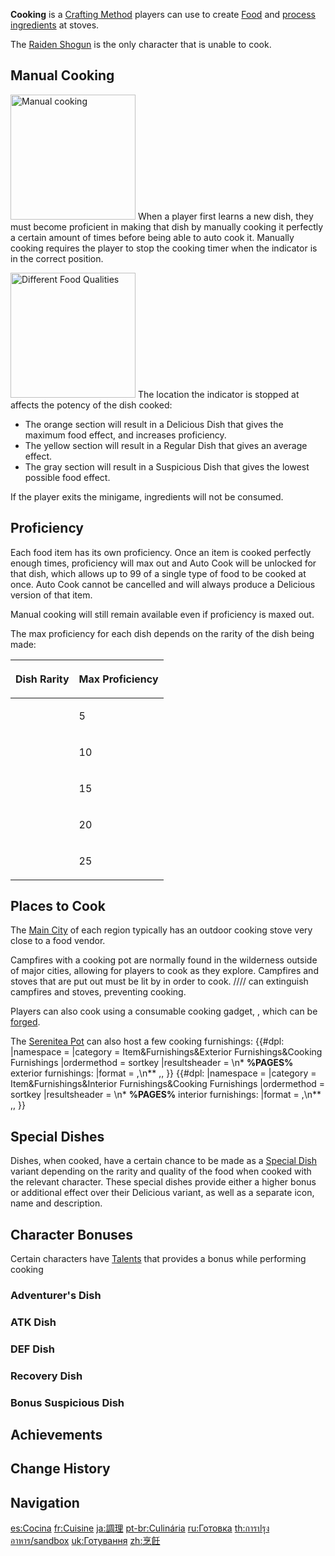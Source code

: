 {{See also|Food}}
{{Terminology Infobox
|image        = Stove.png
|caption      = Stove located in Mondstadt
|type         = Crafting Methods
|type2        = Game Systems
}}
'''Cooking''' is a [[Crafting Method]] players can use to create [[Food]] and [[Processing|process]] [[Cooking Ingredient|ingredients]] at stoves.

The [[Raiden Shogun]] is the only character that is unable to cook.

==Manual Cooking==
[[File:Manual Cooking.png|200px|thumb|Manual cooking]]
When a player first learns a new dish, they must become proficient in making that dish by manually cooking it perfectly a certain amount of times before being able to auto cook it. Manually cooking requires the player to stop the cooking timer when the indicator is in the correct position.

[[File:Food Quality.png|200px|thumb|Different Food Qualities]]
The location the indicator is stopped at affects the potency of the dish cooked:
* The orange section will result in a Delicious Dish that gives the maximum food effect, and increases proficiency.
* The yellow section will result in a Regular Dish that gives an average effect.
* The gray section will result in a Suspicious Dish that gives the lowest possible food effect.

If the player exits the minigame, ingredients will not be consumed.

==Proficiency==
Each food item has its own proficiency. Once an item is cooked perfectly enough times, proficiency will max out and Auto Cook will be unlocked for that dish, which allows up to 99 of a single type of food to be cooked at once. Auto Cook cannot be cancelled and will always produce a Delicious version of that item.

Manual cooking will still remain available even if proficiency is maxed out.

The max proficiency for each dish depends on the rarity of the dish being made:

{| class="article-table" style="text-align:center;"
!Dish Rarity
!Max Proficiency
|-
|{{Icon/Stars|1}}
|5
|-
|{{Icon/Stars|2}}
|10
|-
|{{Icon/Stars|3}}
|15
|-
|{{Icon/Stars|4}}
|20
|-
|{{Icon/Stars|5}}
|25
|}

==Places to Cook==
The [[Main City]] of each region typically has an outdoor cooking stove very close to a food vendor.

Campfires with a cooking pot are normally found in the wilderness outside of major cities, allowing for players to cook as they explore. Campfires and stoves that are put out must be lit by {{Pyro}} in order to cook. {{Anemo}}/{{Cryo}}/{{Electro}}/{{Geo}}/{{Hydro}} can extinguish campfires and stoves, preventing cooking.

Players can also cook using a consumable cooking gadget, {{Item|Adepti Seeker's Stove}}, which can be [[Forging|forged]].

The [[Serenitea Pot]] can also host a few cooking furnishings:
{{#dpl:
|namespace = 
|category = Item&Furnishings&Exterior Furnishings&Cooking Furnishings
|ordermethod = sortkey
|resultsheader = \n* '''%PAGES%''' exterior furnishings:
|format = ,\n** {{Item|%PAGE%}},,
}}
{{#dpl:
|namespace = 
|category = Item&Furnishings&Interior Furnishings&Cooking Furnishings
|ordermethod = sortkey
|resultsheader = \n* '''%PAGES%''' interior furnishings:
|format = ,\n** {{Item|%PAGE%}},,
}}

==Special Dishes==
{{Main|Special Dish}}
Dishes, when cooked, have a certain chance to be made as a [[Special Dish]] variant depending on the rarity and quality of the food when cooked with the relevant character. These special dishes provide either a higher bonus or additional effect over their Delicious variant, as well as a separate icon, name and description.
{{Transclude|Special Dish|Probability}}

==Character Bonuses==
Certain characters have [[Talents]] that provides a bonus while performing cooking

===Adventurer's Dish===
{{Talents by Category Table|Perfect Adventurer's Dish Cooking Talents}}

===ATK Dish===
{{Talents by Category Table|Perfect ATK Dish Cooking Talents}}

===DEF Dish===
{{Talents by Category Table|Perfect DEF Dish Cooking Talents}}

===Recovery Dish===
{{Talents by Category Table|Perfect Recovery Dish Cooking Talents}}

===Bonus Suspicious Dish===
{{Talents by Category Table|Perfect Dish Bonus Suspicious Dish Cooking Talents}}

==Achievements==
{{Achievement Topic Table|topic=Cooking}}
<!--
==Video Guides==
-->
==Change History==
{{Change History|1.0}}

==Navigation==
{{Game Systems Navbox|Other}}

[[es:Cocina]]
[[fr:Cuisine]]
[[ja:調理]]
[[pt-br:Culinária]]
[[ru:Готовка]]
[[th:การปรุงอาหาร/sandbox]]
[[uk:Готування]]
[[zh:烹飪]]